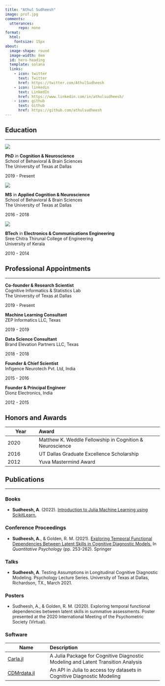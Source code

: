 ```yaml
---
title: "Athul Sudheesh"
image: prof.jpg
comments: 
  utterances: 
      repo: none
format: 
  html:
    fontsize: 15px
about:
  image-shape: round
  image-width: 8em
  id: hero-heading
  template: solana
  links:
    - icon: twitter
      text: Twitter
      href: https://twitter.com/AthulSudheesh
    - icon: linkedin
      text: LinkedIn
      href: https://www.linkedin.com/in/athulsudheesh/
    - icon: github
      text: Github
      href: https://github.com/athulsudheesh
---
```



:::{#hero-heading}

## Education  

----
<!------------------------ PhD ---------------------------------->
::: {.grid}
::: {.g-col-2}
![](/about/utd-log.jpg)
:::
::: {.g-col-7}
**PhD** in **Cognition & Neuroscience**   
School of Behavioral & Brain Sciences   
The University of Texas at Dallas
:::
::: {.g-col-3}
2019 - Present
:::
:::
<!------------------------ End of PhD ---------------------------------->

<!------------------------ MS ----------------------------------------->
::: {.grid}
::: {.g-col-2}
![](/about/utd-log.jpg)
:::
::: {.g-col-7}
**MS** in **Applied Cognition & Neuroscience**  
School of Behavioral & Brain Sciences   
The University of Texas at Dallas  
:::
::: {.g-col-3}
2016 - 2018
:::
:::
<!------------------------ End of MS ---------------------------------->

<!------------------------ BTech ----------------------------------------->
::: {.grid}
::: {.g-col-2}
![](/about/kerala-uni.png)
:::
::: {.g-col-7}
**BTech** in **Electronics & Communications Engineering**   
Sree Chitra Thirunal College of Engineering  
University of Kerala
:::
::: {.g-col-3}
2010 - 2014
:::
:::
<!------------------------ End of BTech ---------------------------------->

## Professional Appointments 

----
<!------------------------ Experience 5 ---------------------------------->

::: {.grid}
::: {.g-col-9}
**Co-founder & Research Scientist**       
Cognitive Informatics & Statistics Lab  
The University of Texas at Dallas
:::
::: {.g-col-3}
2019 - Present
:::
:::
<!------------------------ End of Experience 5 ---------------------------------->

<!------------------------ Experience 4 ---------------------------------->

::: {.grid}
::: {.g-col-9}
**Machine Learning Consultant**       
ZEP Informatics LLC, Texas
:::
::: {.g-col-3}
2019 - 2019
:::
:::
<!------------------------ End of Experience 4 ---------------------------------->
<!------------------------ Experience 3 ---------------------------------->

::: {.grid}
::: {.g-col-9}
**Data Science Consultant**       
Brand Elevation Partners LLC, Texas
:::
::: {.g-col-3}
2018 - 2018
:::
:::
<!------------------------ End of Experience 3 ---------------------------------->
<!------------------------ Experience 2 ---------------------------------->

::: {.grid}
::: {.g-col-9}
**Founder & Chief Scientist**       
Infigence Neurotech Pvt. Ltd, India 
:::
::: {.g-col-3}
2015 - 2016
:::
:::
<!------------------------ End of Experience 2 ---------------------------------->
<!------------------------ Experience 1 ---------------------------------->

::: {.grid}
::: {.g-col-9}
**Founder & Principal Engineer**       
Dionz Electronics, India
:::
::: {.g-col-3}
2012 - 2015
:::
:::
<!------------------------ End of Experience 1 ---------------------------------->

## Honors and Awards 

|Year           | Award                                                   | 
|---------------|:--------------------------------------------------------|
| 2020          | Matthew K. Weddle Fellowship in Cognition & Neuroscience|
| 2016          | UT Dallas Graduate Excellence Scholarship               |
| 2012          | Yuva Mastermind Award                                   |

## Publications 

----

### Books

- **Sudheesh, A**. (2022). [Introduction to Julia Machine Learning using ScikitLearn.](https://athulsudheesh.github.io/IJML/) 

### Conference Proceedings 

- **Sudheesh, A.**, & Golden, R. M. (2021). [Exploring Temporal Functional Dependencies Between Latent Skills 
in Cognitive Diagnostic Models.](https://link.springer.com/chapter/10.1007/978-3-030-74772-5_23)
In *Quantitative Psychology* (pp. 253-262). Springer

### Talks 

- **Sudheesh, A**. Testing Assumptions in Longitudinal Cognitive Diagnostic Modeling. Psychology Lecture Series. University of Texas at Dallas, Richardson, TX., March 2021.

### Posters 

- Sudheesh, A., & Golden, R. M. (2020). Exploring temporal functional dependencies between latent skills in summative assessments. 
Poster presented at the 2020 International Meeting of the Psychometric Society (Virtual).

### Software 
|Name                  | Description                                                   | 
|----------------------|:--------------------------------------------------------|
| [Carla.jl](https://athulsudheesh.github.io/Carla.jl/)          | A Julia Package for Cognitive Diagnostic Modeling and Latent Transition Analysis               |
| [CDMrdata.jl](https://juliahub.com/ui/Packages/CDMrdata/Rk81e/0.1.1)          | An API in Julia to access toy datasets in Cognitive Diagnostic Modeling|


:::
